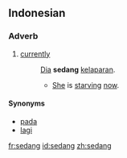==Indonesian==

===Adverb===
{{head|id|adverb}}

# [[currently]]
#: [[dia|Dia]] '''sedang''' [[lapar|kelaparan]].
#:* [[she|She]] is [[starve|starving]] [[now]].

====Synonyms====
* [[pada]]
* [[lagi]]

[[fr:sedang]]
[[id:sedang]]
[[zh:sedang]]